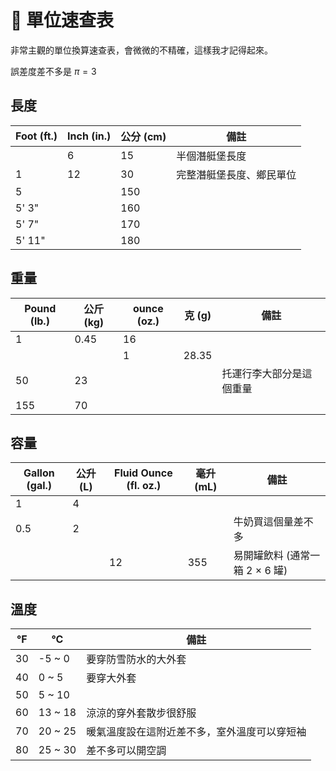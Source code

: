 # 📐 單位速查表

非常主觀的單位換算速查表，會微微的不精確，這樣我才記得起來。

誤差度差不多是 $\pi = 3$

## 長度

| Foot (ft.) | Inch (in.) | 公分 (cm) | 備註                     |
| ---------- | ---------- | --------- | ------------------------ |
|            | 6          | 15        | 半個潛艇堡長度           |
| 1          | 12         | 30        | 完整潛艇堡長度、鄉民單位 |
| 5          |            | 150       |                          |
| 5' 3"      |            | 160       |                          |
| 5' 7"      |            | 170       |                          |
| 5' 11"     |            | 180       |                          |

## 重量

| Pound (lb.) | 公斤 (kg) | ounce (oz.) | 克 (g) | 備註                     |
| ----------- | --------- | ----------- | ------ | ------------------------ |
| 1           | 0.45      | 16          |        |                          |
|             |           | 1           | 28.35  |                          |
| 50          | 23        |             |        | 托運行李大部分是這個重量 |
| 155         | 70        |             |        |                          |

## 容量

| Gallon (gal.) | 公升 (L) | Fluid Ounce (fl. oz.) | 毫升 (mL) | 備註                           |
| ------------- | -------- | --------------------- | --------- | ------------------------------ |
| 1             | 4        |                       |           |                                |
| 0.5           | 2        |                       |           | 牛奶買這個量差不多             |
|               |          | 12                    | 355       | 易開罐飲料 (通常一箱 2 × 6 罐) |

## 溫度

| °F  | °C      | 備註                                         |
| --- | ------- | -------------------------------------------- |
| 30  | -5 ~ 0  | 要穿防雪防水的大外套                         |
| 40  | 0 ~ 5   | 要穿大外套                                   |
| 50  | 5 ~ 10  |                                              |
| 60  | 13 ~ 18 | 涼涼的穿外套散步很舒服                       |
| 70  | 20 ~ 25 | 暖氣溫度設在這附近差不多，室外溫度可以穿短袖 |
| 80  | 25 ~ 30 | 差不多可以開空調                             |
